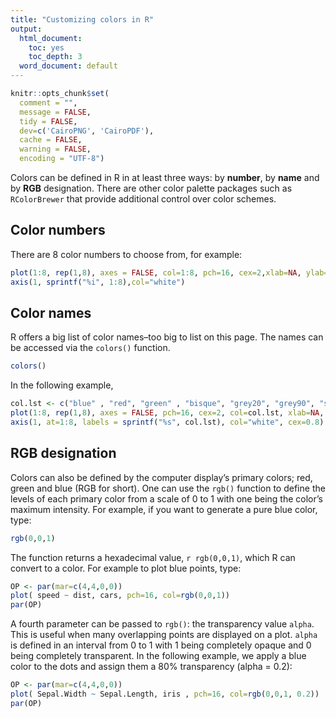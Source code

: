 ```yaml
---
title: "Customizing colors in R"
output:
  html_document:
    toc: yes
    toc_depth: 3
  word_document: default
---
```



```r
knitr::opts_chunk$set(
  comment = "",
  message = FALSE,
  tidy = FALSE,
  dev=c('CairoPNG', 'CairoPDF'),
  cache = FALSE,
  warning = FALSE,
  encoding = "UTF-8")
```


Colors can be defined in R in at least three ways: by **number**, by **name** and by **RGB** designation. There are other color palette packages such as `RColorBrewer` that provide additional control over color schemes.


## Color numbers

There are 8 color numbers to choose from, for example:

```r
plot(1:8, rep(1,8), axes = FALSE, col=1:8, pch=16, cex=2,xlab=NA, ylab=NA)
axis(1, sprintf("%i", 1:8),col="white")
```

## Color names

R offers a big list of color names--too big to list on this page. The names can be accessed via the `colors()` function.

```r
colors()
```

In the following example, 
```r
col.lst <- c("blue" , "red", "green" , "bisque", "grey20", "grey90", "springgreen4", "olivedrab2")
plot(1:8, rep(1,8), axes = FALSE, pch=16, cex=2, col=col.lst, xlab=NA, ylab=NA)
axis(1, at=1:8, labels = sprintf("%s", col.lst), col="white", cex=0.8)
```

## RGB designation

Colors can also be defined by the computer display's primary colors; red, green and blue (RGB for short). One can use the `rgb()` function to define the levels of each primary color from a scale of 0 to 1 with one being the color's maximum intensity. For example, if you want to generate a pure blue color, type:

```r
rgb(0,0,1)
```

The function returns a hexadecimal value, `r rgb(0,0,1)`, which R can convert to a color. For example to plot blue points, type:

```r
OP <- par(mar=c(4,4,0,0))
plot( speed ~ dist, cars, pch=16, col=rgb(0,0,1))
par(OP)
```

A fourth parameter can be passed to `rgb()`: the transparency value `alpha`. This is useful when many overlapping points are displayed on a plot. `alpha` is defined in an interval from 0 to 1 with 1 being completely opaque and 0 being completely transparent. In the following example, we apply a blue color to the dots and assign them a 80% transparency (alpha = 0.2):

```r
OP <- par(mar=c(4,4,0,0))
plot( Sepal.Width ~ Sepal.Length, iris , pch=16, col=rgb(0,0,1, 0.2))
par(OP)
```

